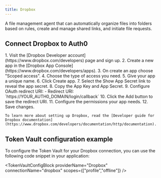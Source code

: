 ```yaml
---
title: Dropbox
---
```




A file management agent that can automatically organize files into folders based on rules, create and manage shared links, and initiate file requests.

## Connect Dropbox to Auth0

<Steps>
  <Step title="Dropbox setup">
    1. Visit the [Dropbox Developer account](https://www.dropbox.com/developers) page and sign up.
    2. Create a new app in the [Dropbox App Console](https://www.dropbox.com/developers/apps).
    3. On create an app choose "Scoped access".
    4. Choose the type of access you need.
    5. Give your app a unique name.
    6. Click Create app.
    7. Select the Show App Secret link to reveal the app secret.
    8. Copy the App Key and App Secret.
    9. Configure OAuth redirect URI:
       - Redirect URI: `https://YOUR_AUTH0_DOMAIN/login/callback`
       <FindDomainInfoBlock />
    10. Click the Add button to save the redirect URI.
    11. Configure the permissions your app needs.
    12. Save changes.

    To learn more about setting up Dropbox, read the [Developer guide for Dropbox documentation](https://www.dropbox.com/developers/documentation/http/documentation).
  </Step>
  <Step title="Auth0 setup">
    <Auth0SetupBlock providerName="Dropbox" scopesName="Attributes" />
  </Step>
</Steps>

<IntegrationInfoBlock providerName="Dropbox" />

## Token Vault configuration example

To configure the Token Vault for your Dropbox connection, you can use the following code snippet in your application:

<TokenVaultConfigBlock 
  providerName="Dropbox"
  connectionName="dropbox"
  scopes={["profile","offline"]}
/>

<NextStepsBlock />